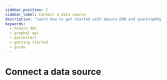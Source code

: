```yaml
---
sidebar_position: 2
sidebar_label: Connect a data source
description: "Learn how to get started with Hasura DDN and yourGraphQL API."
keywords:
  - hasura ddn
  - graphql api
  - quickstart
  - getting started
  - guide
---
```


<!-- We can probably do these imports via the picker component and even get the route name dynamically -->


# Connect a data source

<PostgreSQL />
